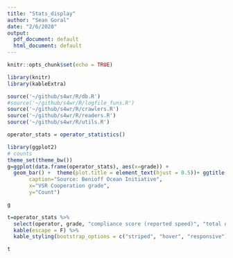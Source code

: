 ```yaml
---
title: "Stats_display"
author: "Sean Goral"
date: "2/6/2020"
output:
  pdf_document: default
  html_document: default
---
```


```r
knitr::opts_chunk$set(echo = TRUE)
```

```r
library(knitr)
library(kableExtra)
```

```r
source('~/github/s4wr/R/db.R')
#source('~/github/s4wr/R/logfile_funs.R')
source('~/github/s4wr/R/crawlers.R')
source('~/github/s4wr/R/readers.R')
source('~/github/s4wr/R/utils.R')
```


```r
operator_stats = operator_statistics()
```

```r
library(ggplot2)
# counts
theme_set(theme_bw()) 
g=ggplot(data.frame(operator_stats), aes(x=grade)) +
  geom_bar() +  theme(plot.title = element_text(hjust = 0.5))+ ggtitle("VSR Cooperation Grade Distribution") + labs(
       caption="Source: Benioff Ocean Initiative",
       x="VSR Cooperation grade",
       y="Count")

g
```



```r

t=operator_stats %>% 
  select(operator, grade, "compliance score (reported speed)", "total distance (km)", "total distance (nautcal miles)", "distance (nautcal miles) under 10 knots", "distance (nautcal miles) over 10 knots") %>% 
  kable(escape = F) %>%
  kable_styling(bootstrap_options = c("striped", "hover", "responsive")) 

t
```
 

